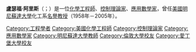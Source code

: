 {{Unreferenced|time=2020-12-15T02:00:38+00:00}}
{{Infobox scientist
| name = 盧瑟福·阿里斯
| native_name = Rutherford Aris
| image = <!-- Rutherford Aris.jpg -->
| image_size = 
| caption = 
| birth_date = {{birth date|1929|9|15}}
| birth_place = [[英國|英國]][[伯恩茅斯|伯恩茅斯]]
| death_date = {{death date and age|2005|11|2|1929|9|15}}
| death_place = [[美國|美國]][[明尼蘇達州|明尼蘇達州]][[亨內平縣_(明尼蘇達州)|亨內平郡]]
| residence = [[美國|美國]]
| citizenship = [[美國人|美國人]]
| nationality = 
| ethnicity = 
| fields = [[數學建模|數學建模]]、[[控制理論|控制理論]]、[[過程優化|過程優化]]、[[化學反應工程|化學反應工程]]、[[觸媒|觸媒]]
| workplaces = 
| alma_mater = [[倫敦大學|倫敦大學]]（[[理學士|理學士]]、[[哲學博士|哲學博士]]）
| doctoral_advisor = 
| academic_advisors = 
| doctoral_students = 超過45名學生
| notable_students = 
| known_for = 
| author_abbrev_bot = 
| author_abbrev_zoo = 
| influences = 
| influenced = 
| awards = Amundson Award <small>(ISCRE, 1998)</small><br />Richard E. Bellman Control Heritage Award <small>(1992)</small><br>Guggenheim Fellowship <small>(1971)</small>
| religion = 
| signature = 
| footnotes = 
}}
'''盧瑟福·阿里斯'''（{{lang-en|Rutherford Aris}}；{{bd|1929年|9月15日|2005年|11月2日}}）是一位[[化學工程師|化學工程師]]、[[控制理論|控制理論家]]、[[應用數學|應用數學家]]，曾任[[美國|美國]][[明尼蘇達大學|明尼蘇達大學]]化工系[[名譽教授|名譽教授]]（1958年－2005年）。

{{Authority control}}
{{DEFAULTSORT:Aris, Rutherford}}
[[Category:工程學者|Category:工程學者]]
[[Category:美國化學工程師|Category:美國化學工程師]]
[[Category:控制理論家|Category:控制理論家]]
[[Category:應用數學家|Category:應用數學家]]
[[Category:明尼蘇達大學教師|Category:明尼蘇達大學教師]]
[[Category:倫敦大學校友|Category:倫敦大學校友]]
[[Category:愛丁堡大學校友|Category:愛丁堡大學校友]]